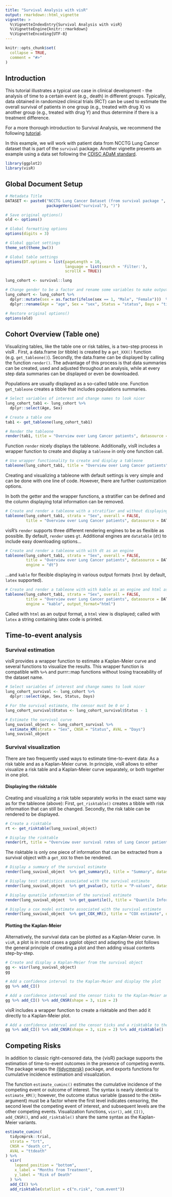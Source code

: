 ```yaml
---
title: "Survival Analysis with visR"
output: rmarkdown::html_vignette
vignette: >
  %\VignetteIndexEntry{Survival Analysis with visR}
  %\VignetteEngine{knitr::rmarkdown}
  %\VignetteEncoding{UTF-8}
---
```


```r
knitr::opts_chunk$set(
  collapse = TRUE,
  comment = "#>"
)
```

## Introduction

This tutorial illustrates a typical use case in clinical development - the analysis of time to a certain event (e.g., death) in different groups. Typically, data obtained in randomized clinical trials (RCT) can be used to estimate the overall survival of patients in one group (e.g., treated with drug X) vs another group (e.g., treated with drug Y) and thus determine if there is a treatment difference.

For a more thorough introduction to Survival Analysis, we recommend the following [tutorial](https://bioconnector.github.io/workshops/r-survival.html).

In this example, we will work with patient data from NCCTG Lung Cancer dataset that is part of the `survival` package. Another vignette presents an example using a data set following the [CDISC ADaM standard](https://www.cdisc.org/standards/foundational/adam/adam-basic-data-structure-bds-time-event-tte-analyses-v1-0). 

```r
library(ggplot2)
library(visR)
```

## Global Document Setup
```r
# Metadata Title
DATASET <- paste0("NCCTG Lung Cancer Dataset (from survival package ", 
                  packageVersion("survival"), ")")

# Save original options()
old <- options()  

# Global formatting options
options(digits = 3)

# Global ggplot settings
theme_set(theme_bw())

# Global table settings 
options(DT.options = list(pageLength = 10, 
                          language = list(search = 'Filter:'), 
                          scrollX = TRUE))

lung_cohort <- survival::lung

# Change gender to be a factor and rename some variables to make output look nicer
lung_cohort <- lung_cohort %>%  
  dplyr::mutate(sex = as.factor(ifelse(sex == 1, "Male", "Female")))  %>%  
  dplyr::rename(Age = "age", Sex = "sex", Status = "status", Days = "time")

# Restore original options()
options(old)
```


## Cohort Overview (Table one)

Visualizing tables, like the table one or risk tables, is a two-step process in visR . First, a data.frame (or tibble) is created by a `get_XXX()` function (e.g. `get_tableone()`). Secondly, the data.frame can be displayed by calling the function `render()`. The advantage of this process is that data summaries can be created, used and adjusted throughout an analysis, while at every step data summaries can be displayed or even be downloaded.

Populations are usually displayed as a so-called table one. Function `get_tableone` creates a tibble that includes populations summaries. 

```r
# Select variables of interest and change names to look nicer
lung_cohort_tab1 <- lung_cohort %>%  
  dplyr::select(Age, Sex) 

# Create a table one
tab1 <- get_tableone(lung_cohort_tab1)

# Render the tableone
render(tab1, title = "Overview over Lung Cancer patients", datasource = DATASET)
```

Function `render` nicely displays the tableone. Additionally, visR includes a wrapper function to create and display a `tableone` in only one function call.

```r
# Use wrapper functionality to create and display a tableone
tableone(lung_cohort_tab1, title = "Overview over Lung Cancer patients", datasource = DATASET)
```

Creating and visualizing a tableone with default settings is very simple and can be done with one line of code. However, there are further customization options.

In both the getter and the wrapper functions, a stratifier can be defined and the column displaying total information can be removed.

```r
# Create and render a tableone with a stratifier and without displaying the total
tableone(lung_cohort_tab1, strata = "Sex", overall = FALSE,
         title = "Overview over Lung Cancer patients", datasource = DATASET)

```

visR's `render` supports three different rendering engines to be as flexible as possible. By default, `render` uses `gt`. Additional engines are `datatable` (`dt`) to include easy downloading options...

```r
# Create and render a tableone with with dt as an engine
tableone(lung_cohort_tab1, strata = "Sex", overall = FALSE,
         title = "Overview over Lung Cancer patients", datasource = DATASET, 
         engine = "dt")
```

...and `kable` for flexible displaying in various output formats (`html` by default, `latex` supported). 
 
```r
# Create and render a tableone with with kable as an engine and html as output format
tableone(lung_cohort_tab1, strata = "Sex", overall = FALSE, 
         title = "Overview over Lung Cancer patients", datasource = DATASET, 
         engine = "kable", output_format="html")
```

Called with `html` as an output format, a `html` view is displayed; called with `latex` a string containing latex code is printed.

## Time-to-event analysis

### Survival estimation
visR provides a wrapper function to estimate a Kaplan-Meier curve and several functions to visualize the results. This wrapper function is compatible with `%>%` and purrr::map functions without losing traceability of the dataset name.

```r
# Select variables of interest and change names to look nicer
lung_cohort_survival <- lung_cohort %>%  
  dplyr::select(Age, Sex, Status, Days)  

# For the survival estimate, the censor must be 0 or 1
lung_cohort_survival$Status <- lung_cohort_survival$Status - 1

# Estimate the survival curve
lung_suvival_object <- lung_cohort_survival %>% 
  estimate_KM(strata = "Sex", CNSR = "Status", AVAL = "Days")
lung_suvival_object
```

### Survival visualization
There are two frequently used ways to estimate time-to-event data: As a risk table and as a Kaplan-Meier curve. In principle, visR allows to either visualize a risk table and a Kaplan-Meier curve separately, or both together in one plot.

#### Displaying the risktable
Creating and visualizing a risk table separately works in the exact same way as for the tableone (above): First, `get_risktable()` creates a tibble with risk information that can still be changed. Secondly, the risk table can be rendered to be displayed.

```r
# Create a risktable
rt <- get_risktable(lung_suvival_object)

# Display the risktable
render(rt, title = "Overview over survival rates of Lung Cancer patients", datasource = DATASET)
```

The risktable is only one piece of information that can be extracted from a survival object with a `get_XXX` to then be rendered.

```r
# Display a summary of the survival estimate
render(lung_suvival_object  %>% get_summary(), title = "Summary", datasource = DATASET)

```

```r
# Display test statistics associated with the survival estimate
render(lung_suvival_object  %>% get_pvalue(), title = "P-values", datasource = DATASET)
```

```r
# Display qunatile information of the survival estimate
render(lung_suvival_object  %>% get_quantile(), title = "Quantile Information", datasource = DATASET)

```

```r
# Display a cox model estimate associated with the survival estimate
render(lung_suvival_object  %>% get_COX_HR(), title = "COX estimate", datasource = DATASET)
```


#### Plotting the Kaplan-Meier
Alternatively, the survival data can be plotted as a Kaplan-Meier curve. In `visR`, a plot is in most cases a ggplot object and adapting the plot follows the general principle of creating a plot and then adding visual contents step-by-step. 

```r
# Create and display a Kaplan-Meier from the survival object
gg <- visr(lung_suvival_object)
gg 
```

```r
# Add a confidence interval to the Kaplan-Meier and display the plot
gg %>% add_CI() 
```

```r
# Add a confidence interval and the censor ticks to the Kaplan-Meier and display the plot
gg %>% add_CI() %>% add_CNSR(shape = 3, size = 2)
```


visR includes a wrapper function to create a risktable and then add it directly to a Kaplan-Meier plot.

```r
# Add a confidence interval and the censor ticks and a risktable to the Kaplan-Meier and display the plot
gg %>% add_CI() %>% add_CNSR(shape = 3, size = 2) %>% add_risktable()
```

## Competing Risks

In addition to classic right-censored data, the {visR} package supports the estimation of time-to-event outcomes in the presence of competing events.
The package wraps the [{tidycmprsk}](https://mskcc-epi-bio.github.io/tidycmprsk/) package, and exports functions for cumulative incidence estimation and visualization.

The function `estimate_cuminc()` estimates the cumulative incidence of the competing event or outcome of interest.
The syntax is nearly identical to `estimate_KM()`; however, the outcome status variable (passed to the `CNSR=` argument) must be a factor where the first level indicates censoring, the second level the competing event of interest, and subsequent levels are the other competing events. Visualization functions, `visr()`, `add_CI()`, `add_CNSR()`, and `add_risktable()` share the same syntax as the Kaplan-Meier variants.

```r
estimate_cuminc(
  tidycmprsk::trial,
  strata = "trt",
  CNSR = "death_cr",
  AVAL = "ttdeath"
) %>%
  visr(
    legend_position = "bottom", 
    x_label = "Months from Treatment",
    y_label = "Risk of Death"
  ) %>%
  add_CI() %>%
  add_risktable(statlist = c("n.risk", "cum.event"))
```
